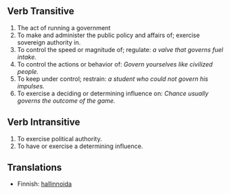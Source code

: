 == Verb Transitive ==
# The act of running a government
# To make and administer the public policy and affairs of; exercise sovereign authority in.
# To control the speed or magnitude of; regulate: ''a valve that governs fuel intake.''
# To control the actions or behavior of: ''Govern yourselves like civilized people.''
# To keep under control; restrain: ''a student who could not govern his impulses.''
# To exercise a deciding or determining influence on: ''Chance usually governs the outcome of the game.''

== Verb Intransitive ==
# To exercise political authority.
# To have or exercise a determining influence.

==Translations==
*Finnish: [[hallinnoida]]